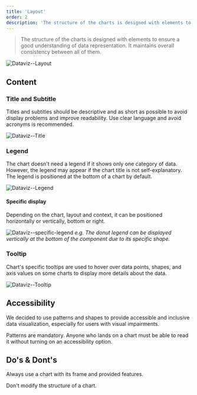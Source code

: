 ```yaml
---
title: 'Layout'
order: 2
description: 'The structure of the charts is designed with elements to ensure a good understanding of data representation. It maintains overall consistency between all of them.'
---
```


> The structure of the charts is designed with elements to ensure a good understanding of data representation. It maintains overall consistency between all of them.

![Dataviz--Layout](Dataviz--Layout.png)

## Content

### Title and Subtitle

Titles and subtitles should be descriptive and as short as possible to avoid display problems and improve readability. Use clear language and avoid acronyms is recommended.

![Dataviz--Title](Dataviz--Title.png)

### Legend

The chart doesn't need a legend if it shows only one category of data. However, the legend may appear if the chart title is not self-explanatory. The legend is positioned at the bottom of a chart by default.

![Dataviz--Legend](Dataviz--Legend.png)

#### Specific display

Depending on the chart, layout and context, it can be positioned horizontally or vertically, bottom or right.

![Dataviz--specific-legend](Dataviz--specific-legend.png)
*e.g. The donut legend can be displayed vertically at the bottom of the component due to its specific shape.*

### Tooltip

Chart's specific tooltips are used to hover over data points, shapes, and axis values ​​on some charts to display more details about the data.

![Dataviz--Tooltip](Dataviz--Tooltip.png)

## Accessibility

We decided to use patterns and shapes to provide accessible and inclusive data visualization, especially for users with visual impairments.

<Highlight theme="warning" title="Keep in mind">
  Patterns are mandatory. Anyone who lands on a chart must be able to read it
  without turning on an accessibility option.
</Highlight>

## Do's & Dont's

<HintItem>Always use a chart with its frame and provided features.</HintItem>

<HintItem dont>Don't modify the structure of a chart.</HintItem>
